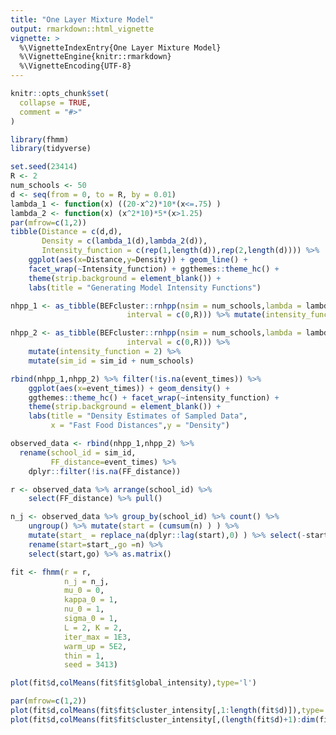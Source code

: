 ```yaml
---
title: "One Layer Mixture Model"
output: rmarkdown::html_vignette
vignette: >
  %\VignetteIndexEntry{One Layer Mixture Model}
  %\VignetteEngine{knitr::rmarkdown}
  %\VignetteEncoding{UTF-8}
---
```


```r
knitr::opts_chunk$set(
  collapse = TRUE,
  comment = "#>"
)
```

```r
library(fhmm)
library(tidyverse)
```

```r
set.seed(23414)
R <- 2
num_schools <- 50
d <- seq(from = 0, to = R, by = 0.01)
lambda_1 <- function(x) ((20-x^2)*10*(x<=.75) )
lambda_2 <- function(x) (x^2*10)*5*(x>1.25)  
par(mfrow=c(1,2))
tibble(Distance = c(d,d),
       Density = c(lambda_1(d),lambda_2(d)),
       Intensity_function = c(rep(1,length(d)),rep(2,length(d)))) %>% 
    ggplot(aes(x=Distance,y=Density)) + geom_line() + 
    facet_wrap(~Intensity_function) + ggthemes::theme_hc() + 
    theme(strip.background = element_blank()) +
    labs(title = "Generating Model Intensity Functions") 
```

```r
nhpp_1 <- as_tibble(BEFcluster::rnhpp(nsim = num_schools,lambda = lambda_1,max = 25, 
                          interval = c(0,R))) %>% mutate(intensity_function = 1)

nhpp_2 <- as_tibble(BEFcluster::rnhpp(nsim = num_schools,lambda = lambda_2,max = 25,
                          interval = c(0,R))) %>% 
    mutate(intensity_function = 2) %>% 
    mutate(sim_id = sim_id + num_schools)

rbind(nhpp_1,nhpp_2) %>% filter(!is.na(event_times)) %>% 
    ggplot(aes(x=event_times)) + geom_density() + 
    ggthemes::theme_hc() + facet_wrap(~intensity_function) + 
    theme(strip.background = element_blank()) + 
    labs(title = "Density Estimates of Sampled Data",
         x = "Fast Food Distances",y = "Density")
```

```r
observed_data <- rbind(nhpp_1,nhpp_2) %>% 
  rename(school_id = sim_id,
         FF_distance=event_times) %>% 
    dplyr::filter(!is.na(FF_distance))

r <- observed_data %>% arrange(school_id) %>% 
    select(FF_distance) %>% pull()

n_j <- observed_data %>% group_by(school_id) %>% count() %>% 
    ungroup() %>% mutate(start = (cumsum(n) ) ) %>% 
    mutate(start_ = replace_na(dplyr::lag(start),0) ) %>% select(-start) %>% 
    rename(start=start_,go =n) %>% 
    select(start,go) %>% as.matrix()
```



```r
fit <- fhmm(r = r,
            n_j = n_j,
            mu_0 = 0,
            kappa_0 = 1,
            nu_0 = 1,
            sigma_0 = 1,
            L = 2, K = 2,
            iter_max = 1E3,
            warm_up = 5E2,
            thin = 1,
            seed = 3413)
```


```r
plot(fit$d,colMeans(fit$fit$global_intensity),type='l')
```



```r
par(mfrow=c(1,2))
plot(fit$d,colMeans(fit$fit$cluster_intensity[,1:length(fit$d)]),type='l')
plot(fit$d,colMeans(fit$fit$cluster_intensity[,(length(fit$d)+1):dim(fit$fit$cluster_intensity)[2]]),type='l')
```
